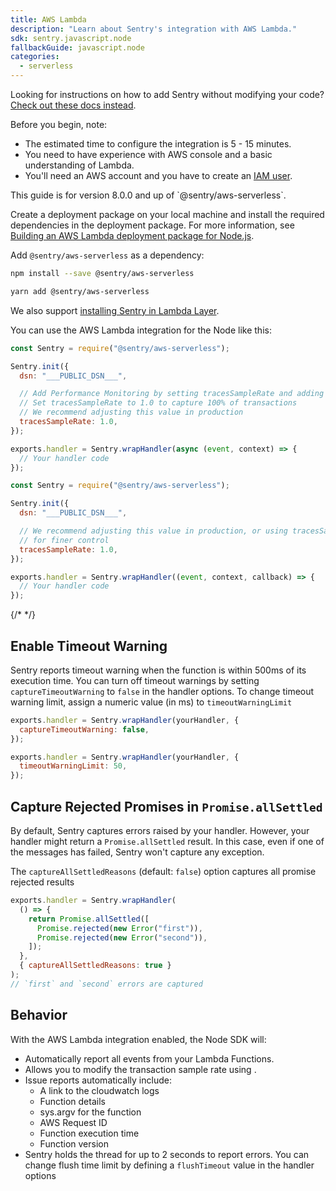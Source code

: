 ```yaml
---
title: AWS Lambda
description: "Learn about Sentry's integration with AWS Lambda."
sdk: sentry.javascript.node
fallbackGuide: javascript.node
categories:
  - serverless
---
```


<Note>

Looking for instructions on how to add Sentry without modifying your code? [Check out these docs instead](/organization/integrations/cloud-monitoring/aws-lambda/).

</Note>

Before you begin, note:

- The estimated time to configure the integration is 5 - 15 minutes.
- You need to have experience with AWS console and a basic understanding of Lambda.
- You'll need an AWS account and you have to create an [IAM user](https://docs.aws.amazon.com/IAM/latest/UserGuide/id_users_create.html).

<Note>
  This guide is for version 8.0.0 and up of `@sentry/aws-serverless`.
</Note>

Create a deployment package on your local machine and install the required dependencies in the deployment package. For more information, see [Building an AWS Lambda deployment package for Node.js](https://aws.amazon.com/premiumsupport/knowledge-center/lambda-deployment-package-nodejs/).

Add `@sentry/aws-serverless` as a dependency:

```bash {tabTitle:npm}
npm install --save @sentry/aws-serverless
```

```bash {tabTitle:Yarn}
yarn add @sentry/aws-serverless
```

We also support [installing Sentry in Lambda Layer](/platforms/javascript/guides/aws-lambda/layer/).

You can use the AWS Lambda integration for the Node like this:

<SignInNote />

```javascript {tabTitle:async}
const Sentry = require("@sentry/aws-serverless");

Sentry.init({
  dsn: "___PUBLIC_DSN___",

  // Add Performance Monitoring by setting tracesSampleRate and adding integration
  // Set tracesSampleRate to 1.0 to capture 100% of transactions
  // We recommend adjusting this value in production
  tracesSampleRate: 1.0,
});

exports.handler = Sentry.wrapHandler(async (event, context) => {
  // Your handler code
});
```

```javascript {tabTitle:sync}
const Sentry = require("@sentry/aws-serverless");

Sentry.init({
  dsn: "___PUBLIC_DSN___",

  // We recommend adjusting this value in production, or using tracesSampler
  // for finer control
  tracesSampleRate: 1.0,
});

exports.handler = Sentry.wrapHandler((event, context, callback) => {
  // Your handler code
});
```

{/* <!-- TODO-ADD-VERIFICATION-EXAMPLE --> */}

## Enable Timeout Warning

Sentry reports timeout warning when the function is within 500ms of its execution time. You can turn off timeout warnings by setting `captureTimeoutWarning` to `false` in the handler options. To change timeout warning limit, assign a numeric value (in ms) to `timeoutWarningLimit`

```javascript {tabTitle:captureTimeoutWarning}
exports.handler = Sentry.wrapHandler(yourHandler, {
  captureTimeoutWarning: false,
});
```

```javascript {tabTitle:timeoutWarning}
exports.handler = Sentry.wrapHandler(yourHandler, {
  timeoutWarningLimit: 50,
});
```

## Capture Rejected Promises in `Promise.allSettled`

By default, Sentry captures errors raised by your handler.
However, your handler might return a `Promise.allSettled` result.
In this case, even if one of the messages has failed, Sentry won't capture any exception.

The `captureAllSettledReasons` (default: `false`) option captures all promise rejected results

```javascript {tabTitle:captureAllSettledReasons}
exports.handler = Sentry.wrapHandler(
  () => {
    return Promise.allSettled([
      Promise.rejected(new Error("first")),
      Promise.rejected(new Error("second")),
    ]);
  },
  { captureAllSettledReasons: true }
);
// `first` and `second` errors are captured
```

## Behavior

With the AWS Lambda integration enabled, the Node SDK will:

- Automatically report all events from your Lambda Functions.
- Allows you to <PlatformLink to="/configuration/sampling/#configuring-the-transaction-sample-rate">modify the transaction sample rate</PlatformLink> using <PlatformIdentifier name="traces-sample-rate" />.
- Issue reports automatically include:
  - A link to the cloudwatch logs
  - Function details
  - sys.argv for the function
  - AWS Request ID
  - Function execution time
  - Function version
- Sentry holds the thread for up to 2 seconds to report errors. You can change flush time limit by defining a `flushTimeout` value in the handler options
